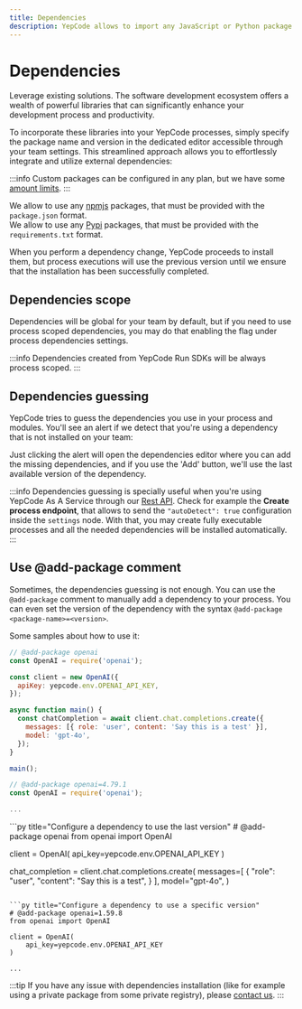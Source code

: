 ```yaml
---
title: Dependencies
description: YepCode allows to import any JavaScript or Python package to be used in your processes.
---
```



# Dependencies

Leverage existing solutions. The software development ecosystem offers a wealth of powerful libraries that can significantly enhance your development process and productivity.

To incorporate these libraries into your YepCode processes, simply specify the package name and version in the dedicated editor accessible through your team settings. This streamlined approach allows you to effortlessly integrate and utilize external dependencies:

:::info
Custom packages can be configured in any plan, but we have some [amount limits](/docs/plans-and-limits#package-dependencies).
:::

<Tabs syncKey="programming-language">
  <TabItem label="JavaScript" icon="seti:javascript">
  <div>
    We allow to use any <a href="https://www.npmjs.com/" target="_blank">npmjs</a> packages, that must be provided with the <code>package.json</code> format.
    <Screenshot src="dependencies-javascript.png" />
    </div>
  </TabItem>
  <TabItem label="Python" icon="seti:python">
  <div>
    We allow to use any <a href="https://pypi.org/" target="_blank">Pypi</a> packages, that must be provided with the <code>requirements.txt</code> format.
    <Screenshot src="dependencies-python.png" />
    </div>
  </TabItem>
</Tabs>

When you perform a dependency change, YepCode proceeds to install them, but process executions will use the previous version until we ensure that the installation has been successfully completed.

## Dependencies scope

Dependencies will be global for your team by default, but if you need to use process scoped dependencies, you may do that enabling the flag under process dependencies settings.

<Screenshot src="dependencies-process-scope.png" />

:::info
Dependencies created from YepCode Run SDKs will be always process scoped.
:::

## Dependencies guessing

YepCode tries to guess the dependencies you use in your process and modules. You'll see an alert if we detect that you're using a dependency that is not installed on your team:

<Screenshot src="dependencies-not-available-alert.png" />

Just clicking the alert will open the dependencies editor where you can add the missing dependencies, and if you use the 'Add' button, we'll use the last available version of the dependency.

:::info
Dependencies guessing is specially useful when you're using YepCode As A Service through our [Rest API](https://cloud.yepcode.io/api/rest/public/swagger-ui/index.html). Check for example the **Create process endpoint**, that allows to send the `"autoDetect": true` configuration inside the `settings` node. With that, you may create fully executable processes and all the needed dependencies will be installed automatically.
:::


## Use @add-package comment

Sometimes, the dependencies guessing is not enough. You can use the `@add-package` comment to manually add a dependency to your process. You can even set the version of the dependency with the syntax `@add-package <package-name>=<version>`.

Some samples about how to use it:

<Tabs syncKey="programming-language">
  <TabItem label="JavaScript" icon="seti:javascript">

```js title="Configure a dependency to use the last version"
// @add-package openai
const OpenAI = require('openai');

const client = new OpenAI({
  apiKey: yepcode.env.OPENAI_API_KEY,
});

async function main() {
  const chatCompletion = await client.chat.completions.create({
    messages: [{ role: 'user', content: 'Say this is a test' }],
    model: 'gpt-4o',
  });
}

main();
```

```js title="Configure a dependency to use a specific version"
// @add-package openai=4.79.1
const OpenAI = require('openai');

...
```
  </TabItem>
  <TabItem label="Python" icon="seti:python">
```py title="Configure a dependency to use the last version"
# @add-package openai
from openai import OpenAI

client = OpenAI(
    api_key=yepcode.env.OPENAI_API_KEY
)

chat_completion = client.chat.completions.create(
    messages=[
        {
            "role": "user",
            "content": "Say this is a test",
        }
    ],
    model="gpt-4o",
)
```

```py title="Configure a dependency to use a specific version"
# @add-package openai=1.59.8
from openai import OpenAI

client = OpenAI(
    api_key=yepcode.env.OPENAI_API_KEY
)

...
```
  </TabItem>
</Tabs>

:::tip
If you have any issue with dependencies installation (like for example using a private package from some private registry), please [contact us](https://yepcode.io/contact).
:::